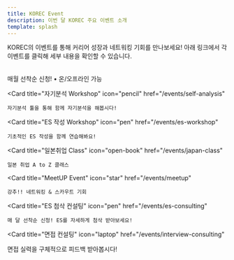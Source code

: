 ```yaml
---
title: KOREC Event
description: 이번 달 KOREC 주요 이벤트 소개
template: splash
---
```



<div style="margin-bottom: 2rem;">
  KOREC의 이벤트를 통해 커리어 성장과 네트워킹 기회를 만나보세요! 아래 링크에서 각 이벤트를 클릭해 세부 내용을 확인할 수 있습니다.
</div>

<Nav />

<CardGrid stagger>
  <Card
    title="일본취업 진단"
    icon="signal"
    href="/events/career-expo"
  >
    매월 선착순 신청! • 온/오프라인 가능
  </Card>

  <Card
    title="자기분석 Workshop"
    icon="pencil"
    href="/events/self-analysis"
  >
    자기분석 툴을 통해 함께 자기분석을 해봅시다!
  </Card>

  <Card
    title="ES 작성 Workshop"
    icon="pen"
    href="/events/es-workshop"
  >
    기초적인 ES 작성을 함께 연습해봐요!
  </Card>

  <Card
    title="일본취업 Class"
    icon="open-book"
    href="/events/japan-class"
  >
    일본 취업 A to Z 클래스
  </Card>

  <Card
    title="MeetUP Event"
    icon="star"
    href="/events/meetup"
  >
    강추!! 네트워킹 & 스카우트 기회
  </Card>
  
  <Card
    title="ES 첨삭 컨설팅"
    icon="pen"
    href="/events/es-consulting"
  >
    매 달 선착순 신청! ES를 자세하게 첨삭 받아보세요!
  </Card>

  <Card
    title="면접 컨설팅"
    icon="laptop"
    href="/events/interview-consulting"
  >
   면접 실력을 구체적으로 피드백 받아봅시다!  
  </Card>
</CardGrid>